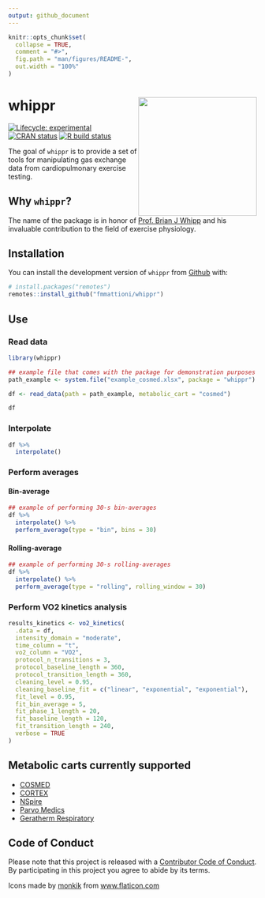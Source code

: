 ```yaml
---
output: github_document
---
```


<!-- README.md is generated from README.Rmd. Please edit that file -->

```r
knitr::opts_chunk$set(
  collapse = TRUE,
  comment = "#>",
  fig.path = "man/figures/README-",
  out.width = "100%"
)
```

# whippr <img src='man/figures/logo.png' align="right" height="240" />

<!-- badges: start -->
[![Lifecycle: experimental](https://img.shields.io/badge/lifecycle-experimental-orange.svg)](https://www.tidyverse.org/lifecycle/#experimental)
[![CRAN status](https://www.r-pkg.org/badges/version/whippr)](https://CRAN.R-project.org/package=whippr)
[![R build status](https://github.com/fmmattioni/whippr/workflows/R-CMD-check/badge.svg)](https://github.com/fmmattioni/whippr/actions)
<!-- badges: end -->

The goal of `whippr` is to provide a set of tools for manipulating gas exchange data from cardiopulmonary exercise testing.

## Why `whippr`?

The name of the package is in honor of [Prof. Brian J Whipp](https://erj.ersjournals.com/content/39/1/1) and his invaluable contribution to the field of exercise physiology.

## Installation

You can install the development version of `whippr` from [Github](https://github.com/fmmattioni/whippr) with:

``` r
# install.packages("remotes")
remotes::install_github("fmmattioni/whippr")
```

## Use

### Read data

```r
library(whippr)

## example file that comes with the package for demonstration purposes
path_example <- system.file("example_cosmed.xlsx", package = "whippr")

df <- read_data(path = path_example, metabolic_cart = "cosmed")

df
```

### Interpolate

```r
df %>% 
  interpolate()
```

### Perform averages

#### Bin-average

```r
## example of performing 30-s bin-averages
df %>% 
  interpolate() %>% 
  perform_average(type = "bin", bins = 30)
```

#### Rolling-average

```r
## example of performing 30-s rolling-averages
df %>% 
  interpolate() %>% 
  perform_average(type = "rolling", rolling_window = 30)
```


### Perform VO2 kinetics analysis

```r
results_kinetics <- vo2_kinetics(
  .data = df,
  intensity_domain = "moderate",
  time_column = "t",
  vo2_column = "VO2",
  protocol_n_transitions = 3,
  protocol_baseline_length = 360,
  protocol_transition_length = 360,
  cleaning_level = 0.95,
  cleaning_baseline_fit = c("linear", "exponential", "exponential"),
  fit_level = 0.95,
  fit_bin_average = 5,
  fit_phase_1_length = 20,
  fit_baseline_length = 120,
  fit_transition_length = 240,
  verbose = TRUE
)
```

## Metabolic carts currently supported

* [COSMED](https://www.cosmed.com/en/)
* [CORTEX](https://cortex-medical.com/EN)
* [NSpire](https://www.pressebox.de/pressemitteilung/nspire-health-gmbh/ZAN-100-Diagnostische-Spirometrie/boxid/745555)
* [Parvo Medics](http://www.parvo.com/)
* [Geratherm Respiratory](https://www.geratherm-respiratory.com/product-groups/cpet/)


## Code of Conduct

Please note that this project is released with a [Contributor Code of Conduct](https://www.contributor-covenant.org/version/1/0/0/code-of-conduct.html).
By participating in this project you agree to abide by its terms.


<div>Icons made by <a href="https://www.flaticon.com/authors/monkik" title="monkik">monkik</a> from <a href="https://www.flaticon.com/" title="Flaticon">www.flaticon.com</a></div>
